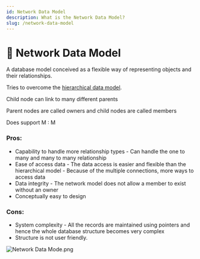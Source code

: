 ```yaml
---
id: Network Data Model
description: What is the Network Data Model?
slug: /network-data-model
---
```


# 📶 Network Data Model


A database model conceived as a flexible way of representing objects and their relationships.

Tries to overcome the [hierarchical data model](/hierachical-data-model). 

Child node can link to many different parents

Parent nodes are called owners and child nodes are called members

Does support M : M

### Pros:

- Capability to handle more relationship types - Can handle the one to many and many to many relationship
- Ease of access data - The data access is easier and flexible than the hierarchical model - Because of the multiple connections, more ways to access data
- Data integrity - The network model does not allow a member to exist without an owner
- Conceptually easy to design

### Cons:

- System complexity - All the records are maintained using pointers and hence the whole database structure becomes very complex
- Structure is not user friendly.

![Network Data Mode.png](/img/NDM.png)